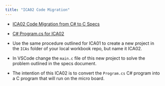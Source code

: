 ```yaml
---
title: "ICA02 Code Migration"
---
```


- [ICA02 Code Migration from C# to C Specs](assets/CMPE1250_ICA02_1231.pdf){target="_blank"}

- [C# Program.cs for ICA02](assets/Program.cs){target="_blank"}

- Use the same procedure outlined for ICA01 to create a new project in the `ICAs` folder of your local workbook repo, but name it ICA02. 

- In VSCode change the `main.c` file of this new project to solve the problem outlined in the specs document.

- The intention of this ICA02 is to convert the `Program.cs` C# program into a C program that will run on the micro board.